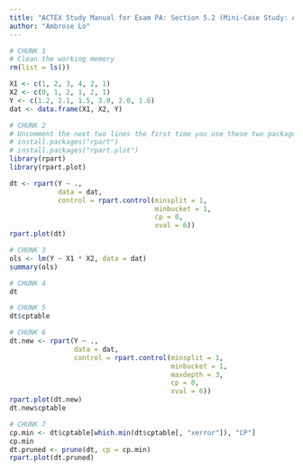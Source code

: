 ---
title: "ACTEX Study Manual for Exam PA: Section 5.2 (Mini-Case Study: A Toy Decision Tree)"
author: "Ambrose Lo"
---


```{r}
# CHUNK 1
# Clean the working memory
rm(list = ls())

X1 <- c(1, 2, 3, 4, 2, 1)
X2 <- c(0, 1, 2, 1, 2, 1)
Y <- c(1.2, 2.1, 1.5, 3.0, 2.0, 1.6)
dat <- data.frame(X1, X2, Y)
```


```{r}
# CHUNK 2
# Uncomment the next two lines the first time you use these two packages
# install.packages("rpart")
# install.packages("rpart.plot")
library(rpart)
library(rpart.plot)

dt <- rpart(Y ~ .,
            data = dat,
            control = rpart.control(minsplit = 1,
                                    minbucket = 1,
                                    cp = 0,
                                    xval = 6))
rpart.plot(dt)
```


```{r}
# CHUNK 3
ols <- lm(Y ~ X1 * X2, data = dat)
summary(ols)
```


```{r}
# CHUNK 4
dt
```


```{r}
# CHUNK 5
dt$cptable
```


```{r}
# CHUNK 6
dt.new <- rpart(Y ~ .,
                data = dat,
                control = rpart.control(minsplit = 1,
                                        minbucket = 1,
                                        maxdepth = 3,
                                        cp = 0,
                                        xval = 6))
rpart.plot(dt.new)
dt.new$cptable
```


```{r}
# CHUNK 7
cp.min <- dt$cptable[which.min(dt$cptable[, "xerror"]), "CP"]
cp.min
dt.pruned <- prune(dt, cp = cp.min)
rpart.plot(dt.pruned)
```
